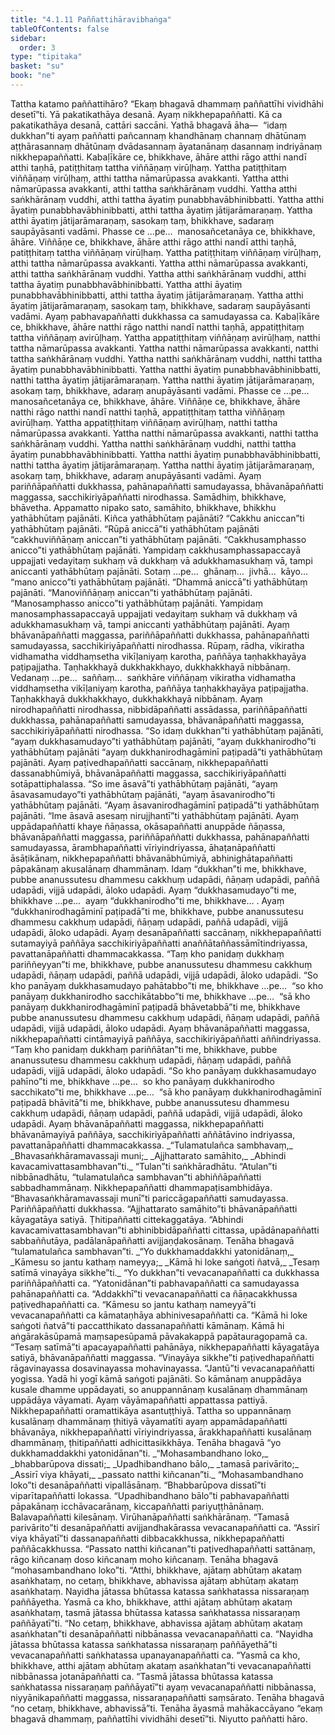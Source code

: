 ```yaml
---
title: "4.1.11 Paññattihāravibhaṅga"
tableOfContents: false
sidebar:
  order: 3
type: "tipitaka"
basket: "su"
book: "ne"
---
```



<DynamicBreadcrumb />

<Division number="39" book="ne">

<Paragraph number="297" book="ne">
Tattha katamo paññattihāro? “Ekaṃ bhagavā dhammaṃ paññattīhi vividhāhi desetī”ti.
</Paragraph>

<Paragraph number="298" book="ne">
Yā pakatikathāya desanā. Ayaṃ nikkhepapaññatti. Kā ca pakatikathāya desanā, cattāri saccāni. Yathā bhagavā āha—  “idaṃ dukkhan”ti ayaṃ paññatti pañcannaṃ khandhānaṃ channaṃ dhātūnaṃ aṭṭhārasannaṃ dhātūnaṃ dvādasannaṃ āyatanānaṃ dasannaṃ indriyānaṃ nikkhepapaññatti.
</Paragraph>

<Paragraph number="299" book="ne">
Kabaḷīkāre ce, bhikkhave, āhāre atthi rāgo atthi nandī atthi taṇhā, patiṭṭhitaṃ tattha viññāṇaṃ virūḷhaṃ. Yattha patiṭṭhitaṃ viññāṇaṃ virūḷhaṃ, atthi tattha nāmarūpassa avakkanti. Yattha atthi nāmarūpassa avakkanti, atthi tattha saṅkhārānaṃ vuddhi. Yattha atthi saṅkhārānaṃ vuddhi, atthi tattha āyatiṃ punabbhavābhinibbatti. Yattha atthi āyatiṃ punabbhavābhinibbatti, atthi tattha āyatiṃ jātijarāmaraṇaṃ. Yattha atthi āyatiṃ jātijarāmaraṇaṃ, sasokaṃ taṃ, bhikkhave, sadaraṃ saupāyāsanti vadāmi.
</Paragraph>

<Paragraph number="300" book="ne">
Phasse ce …pe…  manosañcetanāya ce, bhikkhave, āhāre. Viññāṇe ce, bhikkhave, āhāre atthi rāgo atthi nandī atthi taṇhā, patiṭṭhitaṃ tattha viññāṇaṃ virūḷhaṃ. Yattha patiṭṭhitaṃ viññāṇaṃ virūḷhaṃ, atthi tattha nāmarūpassa avakkanti. Yattha atthi nāmarūpassa avakkanti, atthi tattha saṅkhārānaṃ vuddhi. Yattha atthi saṅkhārānaṃ vuddhi, atthi tattha āyatiṃ punabbhavābhinibbatti. Yattha atthi āyatiṃ punabbhavābhinibbatti, atthi tattha āyatiṃ jātijarāmaraṇaṃ. Yattha atthi āyatiṃ jātijarāmaraṇaṃ, sasokaṃ taṃ, bhikkhave, sadaraṃ saupāyāsanti vadāmi. Ayaṃ pabhavapaññatti dukkhassa ca samudayassa ca.
</Paragraph>

<Paragraph number="301" book="ne">
Kabaḷīkāre ce, bhikkhave, āhāre natthi rāgo natthi nandī natthi taṇhā, appatiṭṭhitaṃ tattha viññāṇaṃ avirūḷhaṃ. Yattha appatiṭṭhitaṃ viññāṇaṃ avirūḷhaṃ, natthi tattha nāmarūpassa avakkanti. Yattha natthi nāmarūpassa avakkanti, natthi tattha saṅkhārānaṃ vuddhi. Yattha natthi saṅkhārānaṃ vuddhi, natthi tattha āyatiṃ punabbhavābhinibbatti. Yattha natthi āyatiṃ punabbhavābhinibbatti, natthi tattha āyatiṃ jātijarāmaraṇaṃ. Yattha natthi āyatiṃ jātijarāmaraṇaṃ, asokaṃ taṃ, bhikkhave, adaraṃ anupāyāsanti vadāmi.
</Paragraph>

<Paragraph number="302" book="ne">
Phasse ce …pe…  manosañcetanāya ce, bhikkhave, āhāre. Viññāṇe ce, bhikkhave, āhāre natthi rāgo natthi nandī natthi taṇhā, appatiṭṭhitaṃ tattha viññāṇaṃ avirūḷhaṃ. Yattha appatiṭṭhitaṃ viññāṇaṃ avirūḷhaṃ, natthi tattha nāmarūpassa avakkanti. Yattha natthi nāmarūpassa avakkanti, natthi tattha saṅkhārānaṃ vuddhi. Yattha natthi saṅkhārānaṃ vuddhi, natthi tattha āyatiṃ punabbhavābhinibbatti. Yattha natthi āyatiṃ punabbhavābhinibbatti, natthi tattha āyatiṃ jātijarāmaraṇaṃ. Yattha natthi āyatiṃ jātijarāmaraṇaṃ, asokaṃ taṃ, bhikkhave, adaraṃ anupāyāsanti vadāmi.
</Paragraph>

<Paragraph number="303" book="ne">
Ayaṃ pariññāpaññatti dukkhassa, pahānapaññatti samudayassa, bhāvanāpaññatti maggassa, sacchikiriyāpaññatti nirodhassa.
</Paragraph>

</Division>
<Division number="40" book="ne">

<Paragraph number="304" book="ne">
Samādhiṃ, bhikkhave, bhāvetha. Appamatto nipako sato, samāhito, bhikkhave, bhikkhu yathābhūtaṃ pajānāti. Kiñca yathābhūtaṃ pajānāti? “Cakkhu aniccan”ti yathābhūtaṃ pajānāti. “Rūpā aniccā”ti yathābhūtaṃ pajānāti “cakkhuviññāṇaṃ aniccan”ti yathābhūtaṃ pajānāti. “Cakkhusamphasso anicco”ti yathābhūtaṃ pajānāti. Yampidaṃ cakkhusamphassapaccayā uppajjati vedayitaṃ sukhaṃ vā dukkhaṃ vā adukkhamasukhaṃ vā, tampi aniccanti yathābhūtaṃ pajānāti.
</Paragraph>

<Paragraph number="305" book="ne">
Sotaṃ …pe…  ghānaṃ…  jivhā…  kāyo…  “mano anicco”ti yathābhūtaṃ pajānāti. “Dhammā aniccā”ti yathābhūtaṃ pajānāti. “Manoviññāṇaṃ aniccan”ti yathābhūtaṃ pajānāti. “Manosamphasso anicco”ti yathābhūtaṃ pajānāti. Yampidaṃ manosamphassapaccayā uppajjati vedayitaṃ sukhaṃ vā dukkhaṃ vā adukkhamasukhaṃ vā, tampi aniccanti yathābhūtaṃ pajānāti.
</Paragraph>

<Paragraph number="306" book="ne">
Ayaṃ bhāvanāpaññatti maggassa, pariññāpaññatti dukkhassa, pahānapaññatti samudayassa, sacchikiriyāpaññatti nirodhassa.
</Paragraph>

<Paragraph number="307" book="ne">
Rūpaṃ, rādha, vikiratha vidhamatha viddhaṃsetha vikīḷaniyaṃ karotha, paññāya taṇhakkhayāya paṭipajjatha. Taṇhakkhayā dukkhakkhayo, dukkhakkhayā nibbānaṃ. Vedanaṃ …pe…  saññaṃ…  saṅkhāre viññāṇaṃ vikiratha vidhamatha viddhaṃsetha vikīḷaniyaṃ karotha, paññāya taṇhakkhayāya paṭipajjatha. Taṇhakkhayā dukkhakkhayo, dukkhakkhayā nibbānaṃ.
</Paragraph>

<Paragraph number="308" book="ne">
Ayaṃ nirodhapaññatti nirodhassa, nibbidāpaññatti assādassa, pariññāpaññatti dukkhassa, pahānapaññatti samudayassa, bhāvanāpaññatti maggassa, sacchikiriyāpaññatti nirodhassa.
</Paragraph>

<Paragraph number="309" book="ne">
“So idaṃ dukkhan”ti yathābhūtaṃ pajānāti, “ayaṃ dukkhasamudayo”ti yathābhūtaṃ pajānāti, “ayaṃ dukkhanirodho”ti yathābhūtaṃ pajānāti “ayaṃ dukkhanirodhagāminī paṭipadā”ti yathābhūtaṃ pajānāti.
</Paragraph>

<Paragraph number="310" book="ne">
Ayaṃ paṭivedhapaññatti saccānaṃ, nikkhepapaññatti dassanabhūmiyā, bhāvanāpaññatti maggassa, sacchikiriyāpaññatti sotāpattiphalassa. “So ime āsavā”ti yathābhūtaṃ pajānāti, “ayaṃ āsavasamudayo”ti yathābhūtaṃ pajānāti, “ayaṃ āsavanirodho”ti yathābhūtaṃ pajānāti. “Ayaṃ āsavanirodhagāminī paṭipadā”ti yathābhūtaṃ pajānāti. “Ime āsavā asesaṃ nirujjhantī”ti yathābhūtaṃ pajānāti.
</Paragraph>

<Paragraph number="311" book="ne">
Ayaṃ uppādapaññatti khaye ñāṇassa, okāsapaññatti anuppāde ñāṇassa, bhāvanāpaññatti maggassa, pariññāpaññatti dukkhassa, pahānapaññatti samudayassa, ārambhapaññatti vīriyindriyassa, āhaṭanāpaññatti āsāṭikānaṃ, nikkhepapaññatti bhāvanābhūmiyā, abhinighātapaññatti pāpakānaṃ akusalānaṃ dhammānaṃ.
</Paragraph>

</Division>
<Division number="41" book="ne">

<Paragraph number="312" book="ne">
Idaṃ “dukkhan”ti me, bhikkhave, pubbe ananussutesu dhammesu cakkhuṃ udapādi, ñāṇaṃ udapādi, paññā udapādi, vijjā udapādi, āloko udapādi. Ayaṃ “dukkhasamudayo”ti me, bhikkhave …pe…  ayaṃ “dukkhanirodho”ti me, bhikkhave… . Ayaṃ “dukkhanirodhagāminī paṭipadā”ti me, bhikkhave, pubbe ananussutesu dhammesu cakkhuṃ udapādi, ñāṇaṃ udapādi, paññā udapādi, vijjā udapādi, āloko udapādi.
</Paragraph>

<Paragraph number="313" book="ne">
Ayaṃ desanāpaññatti saccānaṃ, nikkhepapaññatti sutamayiyā paññāya sacchikiriyāpaññatti anaññātaññassāmītindriyassa, pavattanāpaññatti dhammacakkassa.
</Paragraph>

<Paragraph number="314" book="ne">
“Taṃ kho panidaṃ dukkhaṃ pariññeyyan”ti me, bhikkhave, pubbe ananussutesu dhammesu cakkhuṃ udapādi, ñāṇaṃ udapādi, paññā udapādi, vijjā udapādi, āloko udapādi. “So kho panāyaṃ dukkhasamudayo pahātabbo”ti me, bhikkhave …pe…  “so kho panāyaṃ dukkhanirodho sacchikātabbo”ti me, bhikkhave …pe…  “sā kho panāyaṃ dukkhanirodhagāminī paṭipadā bhāvetabbā”ti me, bhikkhave pubbe ananussutesu dhammesu cakkhuṃ udapādi, ñāṇaṃ udapādi, paññā udapādi, vijjā udapādi, āloko udapādi.
</Paragraph>

<Paragraph number="315" book="ne">
Ayaṃ bhāvanāpaññatti maggassa, nikkhepapaññatti cintāmayiyā paññāya, sacchikiriyāpaññatti aññindriyassa.
</Paragraph>

<Paragraph number="316" book="ne">
“Taṃ kho panidaṃ dukkhaṃ pariññātan”ti me, bhikkhave, pubbe ananussutesu dhammesu cakkhuṃ udapādi, ñāṇaṃ udapādi, paññā udapādi, vijjā udapādi, āloko udapādi. “So kho panāyaṃ dukkhasamudayo pahīno”ti me, bhikkhave …pe…  so kho panāyaṃ dukkhanirodho sacchikato”ti me, bhikkhave …pe…  “sā kho panāyaṃ dukkhanirodhagāminī paṭipadā bhāvitā”ti me, bhikkhave, pubbe ananussutesu dhammesu cakkhuṃ udapādi, ñāṇaṃ udapādi, paññā udapādi, vijjā udapādi, āloko udapādi.
</Paragraph>

<Paragraph number="317" book="ne">
Ayaṃ bhāvanāpaññatti maggassa, nikkhepapaññatti bhāvanāmayiyā paññāya, sacchikiriyāpaññatti aññātāvino indriyassa, pavattanāpaññatti dhammacakkassa.
</Paragraph>

<Paragraph number="318" type="verses" book="ne">
_“Tulamatulañca sambhavaṃ,_  
_Bhavasaṅkhāramavassaji muni;_  
_Ajjhattarato samāhito,_  
_Abhindi kavacamivattasambhavan”ti._  

</Paragraph>

<Paragraph number="319" book="ne">
“Tulan”ti saṅkhāradhātu. “Atulan”ti nibbānadhātu, “tulamatulañca sambhavan”ti abhiññāpaññatti sabbadhammānaṃ. Nikkhepapaññatti dhammapaṭisambhidāya. “Bhavasaṅkhāramavassaji munī”ti pariccāgapaññatti samudayassa. Pariññāpaññatti dukkhassa. “Ajjhattarato samāhito”ti bhāvanāpaññatti kāyagatāya satiyā. Ṭhitipaññatti cittekaggatāya. “Abhindi kavacamivattasambhavan”ti abhinibbidāpaññatti cittassa, upādānapaññatti sabbaññutāya, padālanāpaññatti avijjaṇḍakosānaṃ. Tenāha bhagavā “tulamatulañca sambhavan”ti.
</Paragraph>

<Paragraph number="320" type="verses" book="ne">
_“Yo dukkhamaddakkhi yatonidānaṃ,_  
_Kāmesu so jantu kathaṃ nameyya;_  
_Kāmā hi loke saṅgoti ñatvā,_  
_Tesaṃ satīmā vinayāya sikkhe”ti._  

</Paragraph>

<Paragraph number="321" book="ne">
<Emphasis>“Yo dukkhan”</Emphasis>ti vevacanapaññatti ca dukkhassa pariññāpaññatti ca. <Emphasis>“Yatonidānan”</Emphasis>ti pabhavapaññatti ca samudayassa pahānapaññatti ca. <Emphasis>“Addakkhī”</Emphasis>ti vevacanapaññatti ca ñāṇacakkhussa paṭivedhapaññatti ca. <Emphasis>“Kāmesu so jantu kathaṃ nameyyā”</Emphasis>ti vevacanapaññatti ca kāmataṇhāya abhinivesapaññatti ca. <Emphasis>“Kāmā hi loke saṅgoti ñatvā”</Emphasis>ti paccatthikato dassanapaññatti kāmānaṃ. Kāmā hi aṅgārakāsūpamā maṃsapesūpamā pāvakakappā papātauragopamā ca. <Emphasis>“Tesaṃ satīmā”</Emphasis>ti apacayapaññatti pahānāya, nikkhepapaññatti kāyagatāya satiyā, bhāvanāpaññatti maggassa. <Emphasis>“Vinayāya sikkhe”</Emphasis>ti paṭivedhapaññatti rāgavinayassa dosavinayassa mohavinayassa. <Emphasis>“Jantū”</Emphasis>ti vevacanapaññatti yogissa. Yadā hi yogī kāmā saṅgoti pajānāti. So kāmānaṃ anuppādāya kusale dhamme uppādayati, so anuppannānaṃ kusalānaṃ dhammānaṃ uppādāya vāyamati. Ayaṃ vāyāmapaññatti appattassa pattiyā. Nikkhepapaññatti oramattikāya asantuṭṭhiyā. Tattha so uppannānaṃ kusalānaṃ dhammānaṃ ṭhitiyā vāyamatīti ayaṃ appamādapaññatti bhāvanāya, nikkhepapaññatti vīriyindriyassa, ārakkhapaññatti kusalānaṃ dhammānaṃ, ṭhitipaññatti adhicittasikkhāya. Tenāha bhagavā “yo dukkhamaddakkhi yatonidānan”ti.
</Paragraph>

<Paragraph number="322" type="verses" book="ne">
_“Mohasambandhano loko,_  
_bhabbarūpova dissati;_  
_Upadhibandhano bālo,_  
_tamasā parivārito;_  
_Assirī viya khāyati,_  
_passato natthi kiñcanan”ti._  

</Paragraph>

<Paragraph number="323" book="ne">
<Emphasis>“Mohasambandhano loko”</Emphasis>ti desanāpaññatti vipallāsānaṃ. <Emphasis>“Bhabbarūpova dissatī”</Emphasis>ti viparītapaññatti lokassa. <Emphasis>“Upadhibandhano bālo”</Emphasis>ti pabhavapaññatti pāpakānaṃ icchāvacarānaṃ, kiccapaññatti pariyuṭṭhānānaṃ. Balavapaññatti kilesānaṃ. Virūhanāpaññatti saṅkhārānaṃ. <Emphasis>“Tamasā parivārito”</Emphasis>ti desanāpaññatti avijjandhakārassa vevacanapaññatti ca. <Emphasis>“Assirī viya khāyatī”</Emphasis>ti dassanapaññatti dibbacakkhussa, nikkhepapaññatti paññācakkhussa. <Emphasis>“Passato natthi kiñcanan”</Emphasis>ti paṭivedhapaññatti sattānaṃ, rāgo kiñcanaṃ doso kiñcanaṃ moho kiñcanaṃ. Tenāha bhagavā “mohasambandhano loko”ti.
</Paragraph>

<Paragraph number="324" book="ne">
“Atthi, bhikkhave, ajātaṃ abhūtaṃ akataṃ asaṅkhataṃ, no cetaṃ, bhikkhave, abhavissa ajātaṃ abhūtaṃ akataṃ asaṅkhataṃ. Nayidha jātassa bhūtassa katassa saṅkhatassa nissaraṇaṃ paññāyetha. Yasmā ca kho, bhikkhave, atthi ajātaṃ abhūtaṃ akataṃ asaṅkhataṃ, tasmā jātassa bhūtassa katassa saṅkhatassa nissaraṇaṃ paññāyatī”ti.
</Paragraph>

<Paragraph number="325" book="ne">
“No cetaṃ, bhikkhave, abhavissa ajātaṃ abhūtaṃ akataṃ asaṅkhatan”ti desanāpaññatti nibbānassa vevacanapaññatti ca. “Nayidha jātassa bhūtassa katassa saṅkhatassa nissaraṇaṃ paññāyethā”ti vevacanapaññatti saṅkhatassa upanayanapaññatti ca. “Yasmā ca kho, bhikkhave, atthi ajātaṃ abhūtaṃ akataṃ asaṅkhatan”ti vevacanapaññatti nibbānassa jotanāpaññatti ca. “Tasmā jātassa bhūtassa katassa saṅkhatassa nissaraṇaṃ paññāyatī”ti ayaṃ vevacanapaññatti nibbānassa, niyyānikapaññatti maggassa, nissaraṇapaññatti saṃsārato. Tenāha bhagavā “no cetaṃ, bhikkhave, abhavissā”ti. Tenāha āyasmā mahākaccāyano “ekaṃ bhagavā dhammaṃ, paññattīhi vividhāhi desetī”ti.

</Paragraph>
</Division>

<Paragraph number="326" type="center" book="ne">
Niyutto paññatti hāro.
</Paragraph>